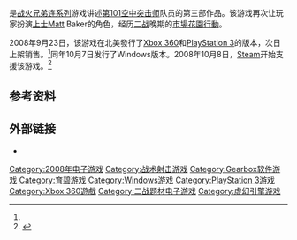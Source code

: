 {{noteTA|G1=Games}}
{{Infobox VG
|title = 战火兄弟连：地狱公路
|image = 
|english= Brothers in Arms: Hell's Highway
|official = {{vgr|TW|榮耀-{}-戰場：地獄-{}-棧道|CN|手足-{}-兄弟连：兵临-{}-绝境}}
|common = {{vgr|CN|战火-{}-兄弟连：地狱-{}-公路}}
|developer = [[Gearbox_Software|Gearbox Software]]
|publisher = [[育碧软件|育碧软件]]
|designer = 
|series = [[战火兄弟连系列|战火兄弟连系列]]
|engine = [[虚幻引擎|虚幻引擎3]]（修改版）
|released = '''PlayStation 3、Xbox 360'''：{{vgr|NA|2008年9月23日<ref name="BiA:HHrelease-Actip">{{cite web|url=http://www.actiontrip.com/rei/comments_news.phtml?id=091808_3|title=Brothers in Arms: Hell's Highway Release Date's|last=Paul|first=Ure|date=September 18, 2004|publisher=ActionTrip|accessdate=2008-09-19|deadurl=yes|archiveurl=https://web.archive.org/web/20080927064359/http://www.actiontrip.com/rei/comments_news.phtml?id=091808_3|archivedate=2008年9月27日}}</ref>|EU|2008年9月26日<ref name="BiA:Lowdown-Game">{{cite web|url=http://www.game.co.uk/lowdown.aspx?lid=9446|title=Brothers in Arms: Hell's Highway Lowdown|date=September 2008,|publisher=Game|accessdate=2008-09-19|archive-date=2013-07-12|archive-url=https://www.webcitation.org/6I3CZcH2i?url=http://www.game.co.uk/lowdown.aspx?lid=9446|dead-url=no}}</ref>}}'''Microsoft Windows'''：{{vgr|NA|2008年10月7日<ref name="BiA:NAPCRelease">{{cite web|url=http://www.gamespot.com/pc/action/brothersinarms3/index.html|title=Gamespot PC Release Date,|publisher=Game|accessdate=2008-10-01|archive-date=2008-12-17|archive-url=https://web.archive.org/web/20081217050654/http://www.gamespot.com/pc/action/brothersinarms3/index.html|dead-url=no}}</ref>|EU|2008年10月10日<ref name="BiA:Lowdown-Game"/>|CN|2009年4月1日<ref>{{cite web| language =zh-cn| publisher =上海育碧| title =手足兄弟连：兵临绝境| url =http://www.ubisoft.com.cn/product/product_detail.aspx?id=60| author =| date =| accessdate =2010-10-01| deadurl =yes| archiveurl =https://web.archive.org/web/20100903042519/http://www.ubisoft.com.cn/product/product_detail.aspx?id=60| archivedate =2010-09-03}}</ref>}}
|genre = [[动作游戏|动作游戏]] 
|modes = [[单人游戏|单人游戏]]、[[双人游戏|双人游戏]]|platforms =[[Xbox_360|Xbox 360]]、[[PlayStation_3|PlayStation 3]]、[[Microsoft_Windows|Microsoft Windows]]
}}
{{Vgname|战火兄弟连：地狱公路|en=Brothers in Arms: Hell's Highway|cn=战火兄弟连：地狱公路|tw=荣耀战场：地狱栈道|中国大陆官方译为“'''手足兄弟连：兵临绝境'''”}}是[[战火兄弟连系列|战火兄弟连系列]]游戏讲述[[第101空中突击师|第101空中突击师]]队员的第三部作品。该游戏再次让玩家扮演[[上士|上士]]Matt Baker的角色，经历[[二战|二战]]晚期的[[市場花園行動|市場花園行動]]。

2008年9月23日，该游戏在北美發行了[[Xbox_360|Xbox 360]]和[[PlayStation_3|PlayStation 3]]的版本，次日上架销售。<ref name="BiA:HHrelease-Actip"/>同年10月7日发行了Windows版本。2008年10月8日，[[Steam|Steam]]开始支援该游戏。<ref>{{Cite web |url=http://store.steampowered.com/app/15390/ |title=存档副本 |access-date=2010-09-15 |archive-date=2014-12-05 |archive-url=https://web.archive.org/web/20141205040936/http://store.steampowered.com/app/15390/ |dead-url=no }}</ref>

==参考资料==
{{reflist|30em}}

==外部链接==
* {{official|http://brothersinarmsgame.uk.ubi.com/hellshighway/}}

{{DEFAULTSORT:Brothers in Arms, Hell's Highway}}
[[Category:2008年电子游戏|Category:2008年电子游戏]]
[[Category:战术射击游戏|Category:战术射击游戏]]
[[Category:Gearbox软件游戏|Category:Gearbox软件游戏]]
[[Category:育碧游戏|Category:育碧游戏]]
[[Category:Windows游戏|Category:Windows游戏]]
[[Category:PlayStation_3游戏|Category:PlayStation 3游戏]]
[[Category:Xbox_360遊戲|Category:Xbox 360遊戲]]
[[Category:二战题材电子游戏|Category:二战题材电子游戏]]
[[Category:虚幻引擎游戏|Category:虚幻引擎游戏]]